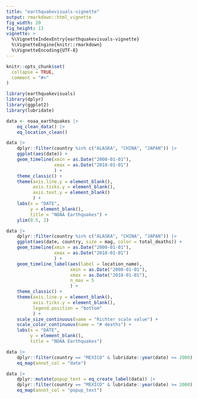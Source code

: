 ```yaml
---
title: "earthquakevisuals-vignette"
output: rmarkdown::html_vignette
fig_width: 20
fig_height: 13
vignette: >
  %\VignetteIndexEntry{earthquakevisuals-vignette}
  %\VignetteEngine{knitr::rmarkdown}
  %\VignetteEncoding{UTF-8}
---
```


```r
knitr::opts_chunk$set(
  collapse = TRUE,
  comment = "#>"
)
```

```r
library(earthquakevisuals)
library(dplyr)
library(ggplot2)
library(lubridate)
```



```r
data <- noaa_earthquakes |> 
    eq_clean_data() |>
    eq_location_clean()
```


```r
data |> 
    dplyr::filter(country %in% c("ALASKA", "CHINA", "JAPAN")) |> 
    ggplot(aes(date)) +
    geom_timeline(xmin = as.Date("2000-01-01"), 
                  xmax = as.Date("2018-01-01")
                  ) +
    theme_classic() +
    theme(axis.line.y = element_blank(), 
          axis.ticks.y = element_blank(), 
          axis.text.y = element_blank()
          ) +
    labs(x = "DATE", 
         y = element_blank(), 
         title = "NOAA Earthquakes") +
    ylim(0.5, 2)
```


```r
data |> 
    dplyr::filter(country %in% c("ALASKA", "CHINA", "JAPAN")) |> 
    ggplot(aes(date, country, size = mag, color = total_deaths)) +
    geom_timeline(xmin = as.Date("2000-01-01"), 
                  xmax = as.Date("2018-01-01")
                  ) +
    geom_timeline_label(aes(label = location_name),
                        xmin = as.Date("2000-01-01"), 
                        xmax = as.Date("2018-01-01"),
                        n_max = 5
                        ) +
    theme_classic() +
    theme(axis.line.y = element_blank(),
          axis.ticks.y = element_blank(),
          legend.position = "bottom"
          ) +
    scale_size_continuous(name = "Richter scale value") +
    scale_color_continuous(name = "# deaths") +
    labs(x = "DATE", 
         y = element_blank(), 
         title = "NOAA Earthquakes")
```


```r
data |> 
    dplyr::filter(country == "MEXICO" & lubridate::year(date) >= 2000) |> 
    eq_map(annot_col = "date")
```


```r
data |> 
    dplyr::mutate(popup_text = eq_create_label(data)) |> 
    dplyr::filter(country == "MEXICO" & lubridate::year(date) >= 2000) |> 
    eq_map(annot_col = "popup_text")
```

